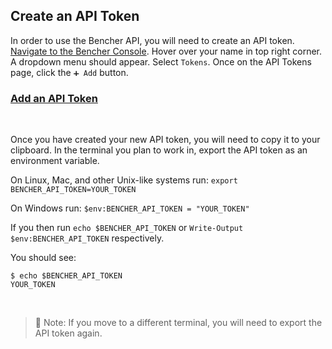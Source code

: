 ## Create an API Token

In order to use the Bencher API, you will need to create an API token.
<a href="http://localhost:3000/console" target="_blank">Navigate to the Bencher Console</a>.
Hover over your name in top right corner.
A dropdown menu should appear. Select `Tokens`.
Once on the API Tokens page, click the `➕ Add` button.

<h3><a id="add-an-api-token" href="http://localhost:3000/console/users/tokens/add?back=aHR0cHM6Ly9iZW5jaGVyLmRldi9kb2NzL3R1dG9yaWFsL3F1aWNrLXN0YXJ0LyNhZGQtYW4tYXBpLXRva2Vu">Add an API Token</a></h3>
<br />

Once you have created your new API token, you will need to copy it to your clipboard.
In the terminal you plan to work in, export the API token as an environment variable.

On Linux, Mac, and other Unix-like systems run: `export BENCHER_API_TOKEN=YOUR_TOKEN`

On Windows run: `$env:BENCHER_API_TOKEN = "YOUR_TOKEN"`

If you then run `echo $BENCHER_API_TOKEN` or `Write-Output $env:BENCHER_API_TOKEN` respectively.

You should see:

```
$ echo $BENCHER_API_TOKEN
YOUR_TOKEN
```

<br />

> 🐰 Note: If you move to a different terminal, you will need to export the API token again.